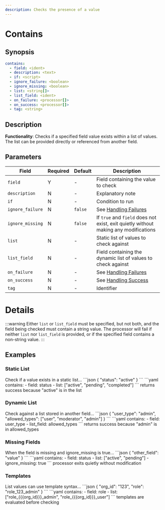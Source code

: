 ```yaml
---
description: Checks the presence of a value
---
```


# Contains

## Synopsis

```yaml {2}
contains:
  - field: <ident>
  - description: <text>
  - if: <script>
  - ignore_failure: <boolean>
  - ignore_missing: <boolean>
  - list: <string[]>
  - list_field: <ident>
  - on_failure: <processor[]>
  - on_success: <processor[]>
  - tag: <string>
```

## Description

**Functionality**: Checks if a specified field value exists within a list of values. The list can be provided directly or referenced from another field.

## Parameters

|Field|Required|Default|Description|
|---|---|---|---|
|`field`|Y|-|Field containing the value to check|
|`description`|N|-|Explanatory note|
|`if`|N|-|Condition to run|
|`ignore_failure`|N|`false`|See [Handling Failures](../handling-failures.mdx)|
|`ignore_missing`|N|`false`|If `true` and `field` does not exist, exit quietly without making any modifications|
|`list`|N|-|Static list of values to check against|
|`list_field`|N|-|Field containing the dynamic list of values to check against|
|`on_failure`|N|-|See [Handling Failures](../handling-failures.mdx)|
|`on_success`|N|-|See [Handling Success](../handling-success.mdx)|
|`tag`|N|-|Identifier|

# Details

:::warning
Either `list` or `list_field` must be specified, but not both, and the field being checked must contain a string value. The processor will fail if neither `list` nor `list_field` is provided, or if the specified field contains a non-string value.
:::

## Examples

### Static List

<ExampleGrid>
  <CommentCol>
    Check if a value exists in a static list...
  </CommentCol>
  <CodeCol>
    ```json
    {
      "status": "active"
    }
    ```
    ```yaml
    contains:
      - field: status
      - list: ["active", "pending", "completed"]
    ```
  </CodeCol>
  <CommentCol>
    returns success because "active" is in the list
  </CommentCol>
</ExampleGrid>

### Dynamic List

<ExampleGrid>
  <CommentCol>
    Check against a list stored in another field...
  </CommentCol>
  <CodeCol>
    ```json
    {
      "user_type": "admin",
      "allowed_types": ["user", "moderator", "admin"]
    }
    ```
    ```yaml
    contains:
      - field: user_type
      - list_field: allowed_types
    ```
  </CodeCol>
  <CommentCol>
    returns success because "admin" is in allowed_types
  </CommentCol>
</ExampleGrid>

### Missing Fields

<ExampleGrid>
  <CommentCol>
    When the field is missing and ignore_missing is true...
  </CommentCol>
  <CodeCol>
    ```json
    {
      "other_field": "value"
    }
    ```
    ```yaml
    contains:
      - field: status
      - list: ["active", "pending"]
      - ignore_missing: true
    ```
  </CodeCol>
  <CommentCol>
    processor exits quietly without modification
  </CommentCol>
</ExampleGrid>

### Templates

<ExampleGrid>
  <CommentCol>
    List values can use template syntax...
  </CommentCol>
  <CodeCol>
    ```json
    {
      "org_id": "123",
      "role": "role_123_admin"
    }
    ```
    ```yaml
    contains:
      - field: role
      - list: ["role_{{{org_id}}}_admin", "role_{{{org_id}}}_user"]
    ```
  </CodeCol>
  <CommentCol>
    templates are evaluated before checking
  </CommentCol>
</ExampleGrid>
